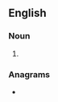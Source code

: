 ==English==

===Noun===
{{head|en|noun form}}

# {{plural of|autocrat|lang=en}}

===Anagrams===
* {{anagrams|en|a=aacorsttu|actuators}}
